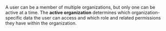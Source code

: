 A user can be a member of multiple organizations, but only one can be active at a time. The **active organization** determines which organization-specific data the user can access and which role and related permissions they have within the organization.
